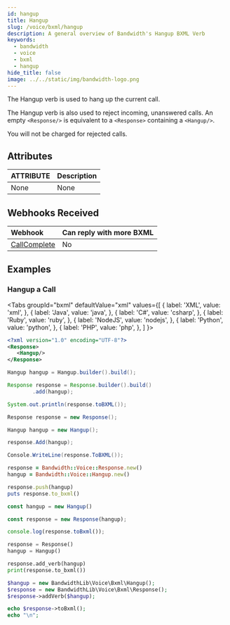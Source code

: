 ```yaml
---
id: hangup
title: Hangup
slug: /voice/bxml/hangup
description: A general overview of Bandwidth's Hangup BXML Verb
keywords:
  - bandwidth
  - voice
  - bxml
  - hangup
hide_title: false
image: ../../static/img/bandwidth-logo.png
---
```



The Hangup verb is used to hang up the current call.

The Hangup verb is also used to reject incoming, unanswered calls. An empty `<Response/>` is equivalent to a `<Response>` containing a `<Hangup/>`.

You will not be charged for rejected calls.

## Attributes

| ATTRIBUTE | Description |
|:----------|:------------|
| None      | None        |

## Webhooks Received

| Webhook                                        | Can reply with more BXML |
|:-----------------------------------------------|:-------------------------|
| [CallComplete](docs/voice/webhooks/disconnect) | No                       |

## Examples

### Hangup a Call

<Tabs
  groupId="bxml"
  defaultValue="xml"
  values={[
    { label: 'XML', value: 'xml', },
    { label: 'Java', value: 'java', },
    { label: 'C#', value: 'csharp', },
    { label: 'Ruby', value: 'ruby', },
    { label: 'NodeJS', value: 'nodejs', },
    { label: 'Python', value: 'python', },
    { label: 'PHP', value: 'php', },
  ]
}>
<TabItem value="xml">

```xml
<?xml version="1.0" encoding="UTF-8"?>
<Response>
   <Hangup/>
</Response>
```

</TabItem>
<TabItem value="java">

```java
Hangup hangup = Hangup.builder().build();

Response response = Response.builder().build()
        .add(hangup);

System.out.println(response.toBXML());
```

</TabItem>
<TabItem value="csharp">

```csharp
Response response = new Response();

Hangup hangup = new Hangup();

response.Add(hangup);

Console.WriteLine(response.ToBXML());
```

</TabItem>
<TabItem value="ruby">

```ruby
response = Bandwidth::Voice::Response.new()
hangup = Bandwidth::Voice::Hangup.new()

response.push(hangup)
puts response.to_bxml()
```

</TabItem>
<TabItem value="nodejs">

```js
const hangup = new Hangup()

const response = new Response(hangup);

console.log(response.toBxml());
```

</TabItem>
<TabItem value="python">

```python
response = Response()
hangup = Hangup()

response.add_verb(hangup)
print(response.to_bxml())
```

</TabItem>
<TabItem value="php">

```php
$hangup = new BandwidthLib\Voice\Bxml\Hangup();
$response = new BandwidthLib\Voice\Bxml\Response();
$response->addVerb($hangup);

echo $response->toBxml();
echo "\n";
```

</TabItem>
</Tabs>

